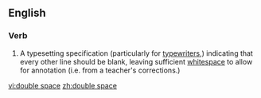 ==English==

===Verb===
{{en-verb|double spaces|double spacing|double spaced}}

# A typesetting specification (particularly for [[typewriter]]s,) indicating that every other line should be blank, leaving sufficient [[whitespace]] to allow for annotation (i.e. from a teacher's corrections.)

[[vi:double space]]
[[zh:double space]]